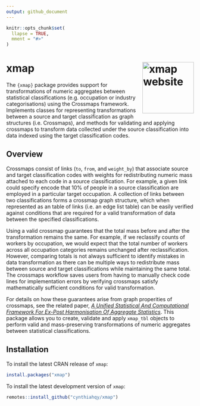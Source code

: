 ```yaml
---
output: github_document
---
```


<!-- README.md is generated from README.Rmd. Please edit that file -->

```r
knitr::opts_chunk$set(
  llapse = TRUE,
  mment = "#>"
)
```

# xmap  <a href="https://cynthiahqy.github.io/xmap/"><img src="man/figures/logo.png" align="right" height="138" alt="xmap website" /></a>

The `{xmap}` package provides support for transformations of numeric aggregates
   between statistical classifications (e.g. occupation or industry categorisations) using the Crossmaps framework.
   Implements classes for representing transformations between a source and target classification
   as graph structures (i.e. Crossmaps), and methods for validating and applying crossmaps to transform
   data collected under the source classification into data indexed using the target classification codes.

## Overview

Crossmaps consist of links (`to`, `from`, and `weight_by`) that associate source and target classification codes with weights for redistributing numeric mass attached to each code in a source classification. For example, a given link could specify encode that 10% of people in a source classification are employed in a particular target occupation. A collection of links between two classifications forms a crossmap graph structure, which when represented as an table of links (i.e. an edge list table) can be easily verified against conditions that are required for a valid transformation of data between the specified classifications.

Using a valid crossmap guarantees that the total mass before and after the transformation remains the same. For example, if we reclassify counts of workers by occupation, we would expect that the total number of workers across all occupation categories remains unchanged after reclassification. However, comparing totals is not always sufficient to identify mistakes in data transformation as there can be multiple ways to redistribute mass between source and target classifications while maintaining the same total. The crossmaps workflow saves users from having to manually check code lines for implementation errors by verifying crossmaps satisfy mathematically sufficient conditions for valid transformation.

For details on how these guarantees arise from graph properities of crossmaps, see the related paper, [*A Unified Statistical And Computational Framework For Ex-Post Harmonisation Of Aggregate Statistics*](https://arxiv.org/abs/2406.14163). This package allows you to create, validate and apply `xmap_tbl` objects to perform valid and mass-preserving transformations of numeric aggregates between statistical classifications.

## Installation

To install the latest CRAN release of `xmap`:

``` r
install.packages("xmap")
```

To install the latest development version of `xmap`:

``` r
remotes::install_github("cynthiahqy/xmap")
```
